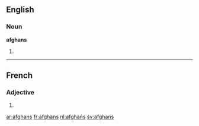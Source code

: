 ==English==

===Noun===
'''afghans'''

# {{plural of|[[afghan]]}}

----

==French==

===Adjective===
{{fr-adj-form}} {{m|p}}

# {{form of|masculine plural|afghan|lang=French}}

[[ar:afghans]]
[[fr:afghans]]
[[nl:afghans]]
[[sv:afghans]]